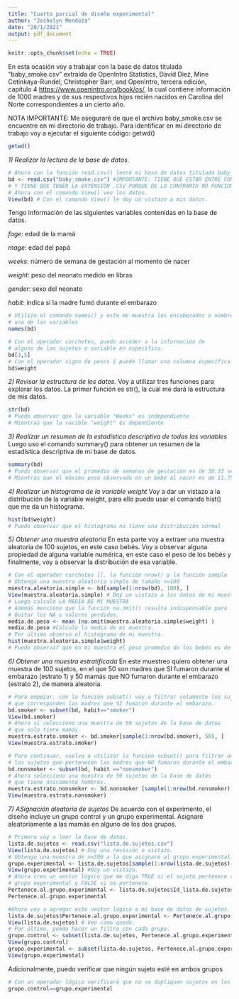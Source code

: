---
title: "Cuarto parcial de diseño experimental"
author: "Joshelyn Mendoza"
date: "20/1/2021"
output: pdf_document
---

```{r setup, include=FALSE}
knitr::opts_chunk$set(echo = TRUE)
```

En esta ocasión voy a trabajar con la base de datos titulada “baby_smoke.csv” extraída de OpenIntro Statistics, David Diez, Mine Cetinkaya-Rundel, Christopher Barr, and OpenIntro, tercera edición, capítulo 4 <https://www.openintro.org/book/os/>, la cual contiene información de 1000 madres y de sus respectivos hijos recién nacidos en Carolina del Norte correspondientes a un cierto año.

NOTA IMPORTANTE: Me aseguraré de que el archivo baby_smoke.csv se encuentre en mi directorio de trabajo. Para identificar en mi directorio de trabajo voy a ejecutar el siguiente código: getwd()

```{r}
getwd()
```
*1) Realizar la lectura de la base de datos.*  
```{r}
# Ahora con la función read.csv() leeré mi base de datos titulada baby_smoke.csv
bd <- read.csv("baby_smoke.csv") #IMPORTANTE: TIENE QUE ESTAR ENTRE COMILLAS
# Y TIENE QUE TENER LA EXTENSIÓN .CSV PORQUE DE LO CONTRARIO NO FUNCIONA
# Ahora con el comando View() veo los datos.
View(bd) # Con el comando View() le doy un vistazo a mis datos.
```

Tengo información de las siguientes variables contenidas en la base de datos.

*fage*: edad de la mamá

*mage*: edad del papá

*weeks*: número de semana de gestación al momento de nacer

*weight*: peso del neonato medido en libras

*gender*: sexo del neonato

*habit*: indica si la madre fumó durante el embarazo

```{r}
# Utilizo el comando names() y este me muestra los encabezados o nombres de cada
# una de las variables
names(bd)
```
```{r}
# Con el operador corchetes, puedo acceder a la información de
# alguno de los sujetos o variable en específico.
bd[3,5]
# Con el operador signo de pesos $ puedo llamar una columna específica.
bd$weight
```
*2) Revisar la estructura de los datos.*
Voy a utilizar tres funciones para explorar los datos. La primer función es str(), la cual me dará la estructura de mis datos.
```{r}
str(bd)
# Puedo observar que la variable "Weeks" es independiente
# Mientras que la varible "weight" es dependiente
```
*3) Realizar un resumen de la estadística descriptiva de todas las variables*
Luego uso el comando summary() para obtener un resumen de la estadística descriptiva de mi base de datos.
```{r}
summary(bd)
# Puedo observar que el promedio de semanas de gestación es de 38.33 semanas
# Mientras que el máximo peso observado en un bebé al nacer es de 11.750 libras
```
*4) Realizar un histograma de la variable weight*
Voy a dar un vistazo a la distribución de la variable weight, para ello puedo usar el comando hist() que me da un histograma.
```{r}
hist(bd$weight)
# Puedo observar que el histograma no tiene una distribución normal
```
*5) Obtener una muestra aleatoria*
En esta parte voy a extraer una muestra aleatoria de 100 sujetos, en este caso bebés. Voy a observar alguna propiedad de alguna variable numérica, en este caso el peso de los bebés y finalmente, voy a observar la distribución de esa variable.
```{r}
# Con el operador corchetes [], la función nrow() y la función sample
# Obtengo una muestra aleatoria simple de tamaño n=100
muestra.aleatoria.simple <- bd[sample(1:nrow(bd), 100), ]
View(muestra.aleatoria.simple) # Doy un vistazo a los datos de mi muestra
# Luego calculo LA MEDIA DE MI MUESTRA
# Además menciono que la función na.omit() resulta indispensable para
# Quitar los NA o valores perdidos.
media.de.peso <- mean (na.omit(muestra.aleatoria.simple$weight) )
media.de.peso #Calculo la media de mi muestra.
# Por último observo el histograma de mi muestra.
hist(muestra.aleatoria.simple$weight)
# Puedo observar que en mi muestra el peso promedio de los bebés es de 7.116 libras
```
*6) Obtener una muestra estratificada*
En este muestreo quiero obtener una muestra de 100 sujetos, en el que 50 son madres que SI fumaron durante el embarazo (estrato 1) y 50 mamás que NO fumaron durante el embarazo (estrato 2), de manera aleatoria.
 
```{r}
# Para empezar, con la función subset() voy a filtrar solamente los sujetos
# que corresponden las madres que SI fumaron durante el embarazo.
bd.smoker <- subset(bd, habit=="smoker")
View(bd.smoker)
# Ahora si selecciono una muestra de 50 sujetos de la base de datos
# que solo tiene mamás.
muestra.estrato.smoker <- bd.smoker[sample(1:nrow(bd.smoker), 50), ]
View(muestra.estrato.smoker)
```

```{r}
# Para continuar, vuelvo a utilizar la función subset() para filtrar únicamente
# los sujetos que pertenecen las madres que NO fumaron durante el embarazo.
bd.nonsmoker <- subset(bd, habit =="nonsmoker")
# Ahora selecciono una muestra de 50 sujetos de la base de datos
# que tiene únicamente hombres.
muestra.estrato.nonsmoker <- bd.nonsmoker [sample(1:nrow(bd.nonsmoker), 50), ]
View(muestra.estrato.nonsmoker)
```

*7) ASignación aleatoria de sujetos*
De acuerdo con el experimento, el diseño incluye un grupo control y un grupo experimental. Asignaré aleatoriamente a las mamás en alguno de los dos grupos.
```{r}
# Primero voy a leer la base de datos.
lista.de.sujetos <- read.csv("lista.de.sujetos.csv")
View(lista.de.sujetos) # Doy una revisión o vistazo.
# Obtengo una muestra de n=500 a la que asignaré al grupo experimental.
grupo.experimental <- lista.de.sujetos[sample(1:nrow(lista.de.sujetos), 500), ]
View(grupo.experimental) #Doy un vistazo.
# Ahora creo un vector lógico que me diga TRUE si el sujeto pertenece al 
# grupo experimental y FALSE si no pertenece.
Pertenece.al.grupo.experimental <- lista.de.sujetos$Id_lista.de.sujetos %in% grupo.experimental
Pertenece.al.grupo.experimental
```
```{r}
#Ahora voy a agregar este vector lógico a mi base de datos de sujetos.
lista.de.sujetos$Pertenece.al.grupo.experimental <- Pertenece.al.grupo.experimental
View(lista.de.sujetos) # Veo cómo quedó.
# Por último, puedo hacer un filtro con cada grupo.
grupo.control <- subset(lista.de.sujetos, Pertenece.al.grupo.experimental=="FALSE")
View(grupo.control)
grupo.experimental <- subset(lista.de.sujetos, Pertenece.al.grupo.experimental=="TRUE")
View(grupo.experimental)
```

Adicionalmente, puedo verificar que ningún sujeto esté en ambos grupos
```{r}
# Con un operador lógico verificaré que no se dupliquen sujetos en los grupos.
grupo.control==grupo.experimental
```















